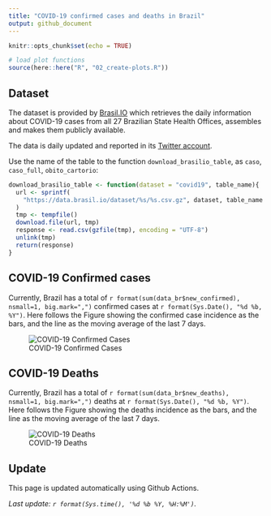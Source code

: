 ```yaml
---
title: "COVID-19 confirmed cases and deaths in Brazil"
output: github_document
---
```


```r
knitr::opts_chunk$set(echo = TRUE)

# load plot functions
source(here::here("R", "02_create-plots.R"))
```

## Dataset

The dataset is provided by [Brasil.IO](https://brasil.io) which retrieves the daily information about COVID-19 cases from all 27 Brazilian State Health Offices, assembles and makes them publicly available. 

The data is daily updated and reported in its [Twitter account](https://twitter.com/brasil_io).

Use the name of the table to the function `download_brasilio_table`, as `caso`, `caso_full`, `obito_cartorio`:

```r
download_brasilio_table <- function(dataset = "covid19", table_name){
  url <- sprintf(
    "https://data.brasil.io/dataset/%s/%s.csv.gz", dataset, table_name
  )
  tmp <- tempfile()
  download.file(url, tmp)
  response <- read.csv(gzfile(tmp), encoding = "UTF-8")
  unlink(tmp)
  return(response)
}

```


## COVID-19 Confirmed cases

Currently, Brazil has a total of `r format(sum(data_br$new_confirmed), nsmall=1, big.mark=",")` confirmed cases at `r format(Sys.Date(), "%d %b, %Y")`. Here follows the Figure showing the confirmed case incidence as the bars, and the line as the moving average of the last 7 days.

![COVID-19 Confirmed Cases](figures/confirmed.png)

## COVID-19 Deaths

Currently, Brazil has a total of `r format(sum(data_br$new_deaths), nsmall=1, big.mark=",")` deaths at `r format(Sys.Date(), "%d %b, %Y")`. Here follows the Figure showing the deaths incidence as the bars, and the line as the moving average of the last 7 days.

![COVID-19 Deaths](figures/deaths.png)


## Update

This page is updated automatically using Github Actions. 

*Last update: `r format(Sys.time(), '%d %b %Y, %H:%M')`.*
